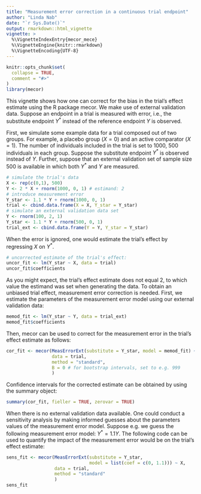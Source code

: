 ```yaml
---
title: "Measurement error correction in a continuous trial endpoint"
author: "Linda Nab"
date: "`r Sys.Date()`"
output: rmarkdown::html_vignette
vignette: >
  %\VignetteIndexEntry{mecor_mece}
  %\VignetteEngine{knitr::rmarkdown}
  %\VignetteEncoding{UTF-8}
---
```


```r
knitr::opts_chunk$set(
  collapse = TRUE,
  comment = "#>"
)
library(mecor)
```
This vignette shows how one can correct for the bias in the trial's effect estimate using the R package mecor. We make use of external validation data. Suppose an endpoint in a trial is measured with error, i.e., the substitute endpoint $Y^*$ instead of the reference endpoint $Y$ is observed. 

First, we simulate some example data for a trial composed out of two groups. For example, a placebo group ($X = 0$) and an active comparator ($X = 1$). The number of individuals included in the trial is set to 1000, 500 individuals in each group. Suppose the substitute endpoint $Y^*$ is observed instead of $Y$. Further, suppose that an external validation set of sample size 500 is available in which both $Y^*$ and $Y$ are measured. 
```r
# simulate the trial's data
X <- rep(c(0,1), 500)
Y <- 2 * X + rnorm(1000, 0, 1) # estimand: 2
# introduce measurement error
Y_star <- 1.1 * Y + rnorm(1000, 0, 1)
trial <- cbind.data.frame(X = X, Y_star = Y_star)
# simulate an external validation data set
Y <- rnorm(100, 2, 1)
Y_star <- 1.1 * Y + rnorm(500, 0, 1)
trial_ext <- cbind.data.frame(Y = Y, Y_star = Y_star)
```

When the error is ignored, one would estimate the trial's effect by regressing $X$ on $Y^*$.
```r
# uncorrected estimate of the trial's effect:
uncor_fit <- lm(Y_star ~ X, data = trial)
uncor_fit$coefficients
```
As you might expect, the trial's effect estimate does not equal 2, to which value the estimand was set when generating the data. To obtain an unbiased trial effect, measurement error correction is needed. First, we estimate the parameters of the measurement error model using our external validation data:
```r
memod_fit <- lm(Y_star ~ Y, data = trial_ext)
memod_fit$coefficients
```

Then, mecor can be used to correct for the measurement error in the trial's effect estimate as follows:
```r
cor_fit <- mecor(MeasErrorExt(substitute = Y_star, model = memod_fit) ~ X,
                 data = trial,
                 method = "standard",
                 B = 0 # for bootstrap intervals, set to e.g. 999
                 )
```

Confidence intervals for the corrected estimate can be obtained by using the summary object:
```r
summary(cor_fit, fieller = TRUE, zerovar = TRUE)
```

When there is no external validation data available. One could conduct a sensitivity analysis by making informed guesses about the parameters values of the measurement error model. Suppose e.g. we guess the following measurement error model: $Y^* = 1.1 Y$. The following code can be used to quantify the impact of the measurement error would be on the trial's effect estimate: 
```r
sens_fit <- mecor(MeasErrorExt(substitute = Y_star, 
                               model = list(coef = c(0, 1.1))) ~ X, 
                  data = trial,
                  method = "standard"
                  )
sens_fit
```
